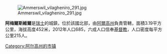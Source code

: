 [[Image:Ammerswil_vilagheniro_291.jpg|right]]

'''阿梅爾斯維爾'''是[[瑞士|瑞士]]的城鎮，位於該國北部，由[[阿爾高州|阿爾高州]]負責管轄，面積3.19平方公里，海拔高度452米，2012年人口685，六成人口信奉[[基督教|基督教]]，人口密度每平方公里215人。

{{Switzerland-geo-stub}}
[[Category:阿尔高州的市镇|Category:阿尔高州的市镇]]
